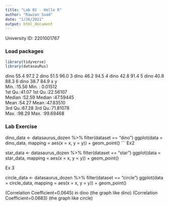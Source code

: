 ```yaml
---
title: "Lab 01 - Hello R"
author: "Rawzan Saad"
date: "1/26/2021"
output: html_document
---
```


University ID: 2201001767

### Load packages

```r
library(tidyverse) 
library(datasauRus)
```
dino       55.4  97.2
2 dino     51.5  96.0
3 dino     46.2  94.5
4 dino     42.8  91.4
5 dino     40.8  88.3
6 dino     38.7  84.9
                x                    y           
          Min.  :15.56       Min. : 0.01512  
         1st Qu.:41.07     1st Qu.:22.56107   
          Median :52.59    Median :47.59445     
         Mean   :54.27     Mean  :47.83510  
           3rd Qu.:67.28   3rd Qu.:71.81078  
         Max.   :98.29      Max.    :99.69468  


### Lab Exercise

dino_data <- datasaurus_dozen %>% 
  filter(dataset == "dino") 
 ggplot(data = dino_data, mapping = aes(x = x, y = y)) +
   geom_point()
```
Ex2

 star_data <- datasaurus_dozen %>%
   filter(dataset == "star")
ggplot(data = star_data, mapping = aes(x = x, y = y)) + 
  geom_point() 

Ex 3

circle_data <- datasaurus_dozen %>% 
  filter(dataset == "circle")
ggplot(data = circle_data, mapping = aes(x = x, y = y)) + 
   geom_point()


(Correlation Coefficient=0.0645) in dino
(the graph like dino)
(Correlation Coefficient=0.0683)
(the graph like circle)







